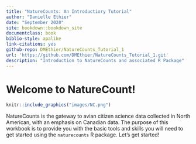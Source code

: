 ```yaml
--- 
title: "NatureCounts: An Introductiory Tutorial"
author: "Danielle Ethier"
date: "September 2020"
site: bookdown::bookdown_site
documentclass: book
biblio-style: apalike
link-citations: yes
github-repo: DMEthier/NatureCounts_Tutorial_1
url: 'https://github.com/DMEthier/NatureCounts_Tutorial_1.git'
description: "Introduction to NatureCounts and associated R Package"
---
```


# Welcome to NatureCount! {-}

```r
knitr::include_graphics("images/NC.png")
```

NatureCounts is the gateway to avian citizen science data collected in North American, with an emphasis on Canadian data. The purpose of this workbook is to provide you with the basic tools and skills you will need to get started using the `naturecounts` R package. Let's get started!